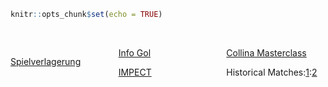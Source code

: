 ```r
knitr::opts_chunk$set(echo = TRUE)
```

<style>
  .col4 {
    columns: 4 100px;         /* number of columns and width in pixels*/
    -webkit-columns: 4 200px; /* chrome, safari */
    -moz-columns: 4 200px;    /* firefox */
  }
  .col3 {
    columns: 3 100px;
    -webkit-columns: 3 100px;
    -moz-columns: 3 100px;
  }
</style>

<br/>

<div class="col3">
[Spielverlagerung](http://spielverlagerung.com/)

[Info Gol](http://www.infogolapp.com/)

[IMPECT](http://bundesligafanatic.com/impect-packing-the-future-of-football-analytics-is-here/)

[Collina Masterclass](http://www.dailymotion.com/video/x2iku17)

Historical Matches:[1](http://footballia.net/):[2](https://www.youtube.com/user/footballemporium/playlists)
</div>